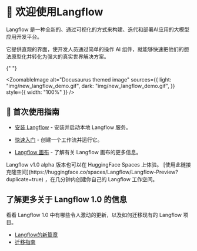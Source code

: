 
# 👋 欢迎使用Langflow

Langflow 是一种全新的、通过可视化的方式来构建、迭代和部署AI应用的大模型应用开发平台。

它提供直观的界面，使开发人员通过简单的操作 AI 组件，就能够快速把他们的想法原型化并转化为强大的真实世界解决方案。

{" "}

<ZoomableImage
  alt="Docusaurus themed image"
  sources={{
    light: "img/new_langflow_demo.gif",
    dark: "img/new_langflow_demo.gif",
  }}
  style={{ width: "100%" }}
/>

## 🚀 首次使用指南

- [安装 Langflow](/getting-started/install-langflow) - 安装并启动本地 Langflow 服务。

- [快速入门](/getting-started/quickstart) - 创建一个工作流并运行它。

- [Langflow 画布](/getting-started/canvas) - 了解有关 Langflow 画布的更多信息。

<Admonition type="info">
  Langflow v1.0 alpha 版本也可以在 HuggingFace Spaces 上体验。 [使用此链接克隆空间](https://huggingface.co/spaces/Langflow/Langflow-Preview?duplicate=true) ，在几分钟内创建你自己的 Langflow 工作空间。
</Admonition>

## 了解更多关于 Langflow 1.0 的信息

看看 Langflow 1.0 中有哪些令人激动的更新，以及如何迁移现有的 Langflow 项目。

- [Langflow的新篇章](/whats-new/a-new-chapter-langflow)
- [迁移指南](/migration/migrating-to-one-point-zero)
